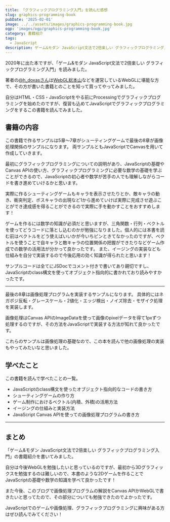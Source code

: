 ```yaml
---
title: 「グラフィックプログラミング入門」を読んだ感想
slug: graphics-programming-book
pubDate: '2025-02-01'
image: ../../assets/images/graphics-programming-book.jpg
ogp: 'images/ogp/graphics-programming-book.jpg'
category: 書籍紹介
tags:
  - JavaScript
description: ゲーム&モダン JavaScript文法で2倍楽しい グラフィックプログラミング入門を読んだ感想です。
---
```


2020年に出た本ですが、「ゲーム&モダン JavaScript文法で2倍楽しい グラフィックプログラミング入門」を読みました。

著者の[@h_doxasさん](https://x.com/h_doxas)は[WebGL総本山](https://webgl.souhonzan.org/)などを運営しているWebGLに堪能な方で、その方が書いた書籍とのことを知って買ってやってみました。

自分はHTML・CSS・JavaScriptをやる前にProcessingでグラフィックプログラミングを始めたのですが、復習も込めてJavaScriptでグラフィックプログラミングをするこの書籍を読んでみました。

## 書籍の内容

この書籍で作るサンプルは5章〜7章がシューティングゲームで最後の8章が画像処理関係のサンプルになります。
両サンプルともJavaScriptでCanvasを用いて作成していきます。

最初にグラフィックプログラミングについての説明があり、JavaScriptの基礎やCanvas APIの使い方、グラフィックプログラミングに必要な数学の基礎を学ぶことができるので、JavaScriptの初心者や数学が苦手の人でも理解しながらコードを書き進めていけるかと思います。

実際に作るシューティングゲームもキャラを表示させたりとか、敵キャラの動き、衝突判定、ボスキャラの出現など1から進めていけば実際に完成させ遊ぶことができ達成感を得ることができるので実際に手を動かすことをおすすめします！

ゲームを作るには数学の知識が必須だと思いますが、三角関数・行列・ベクトルを使ってどうコードに落とし込むのかが勉強になりました。個人的には本書を読む前はベクトルをどう使えばいいかが今いちピンときてなかったのですが、ベクトルを使うことで自キャラと敵キャラの位置関係の把握ができたりなどゲーム作成での数学の活用法が分かって良かったです。
また、イージングの実装なども仕組みを自分で実装するので今後応用の効く知識が得られたと思います！

サンプルコードは全てにJSDocでコメント付きで書いてあり親切ですし、JavaScriptのclass構文を使ってオブジェクト指向的に書かれており読みやすかったです。

---

最後の8章は画像処理プログラムを実装するサンプルになります。
具体的にはネガポジ反転・グレースケール・2値化・エッジ検出・ノイズ除去・モザイク処理を実装します。

画像処理はCanvas APIのImageDataを使って画像のpixelデータを得て1pxずつ処理するのですが、その方法をJavaScriptで実装する方法が知れて良かったです。

これらのサンプルは画像処理の基礎なので、この本を読んで他の画像処理の実装もやってみたいなと思いました。

## 学べたこと

この書籍を読んで学べたことの一覧。

- JavaScriptのclass構文を使ったオブジェクト指向的なコードの書き方
- シューティングゲームの作り方
- ゲーム制作におけるベクトル(内積、外積)の活用方法
- イージングの仕組みと実装方法
- JavaScript Canvas APIを使っての画像処理プログラムの書き方

---

## まとめ

「ゲーム&モダン JavaScript文法で2倍楽しい グラフィックプログラミング入門」の書籍紹介を書いてみました。

自分は今後WebGLを勉強したいと思っているのですが、最初から3Dグラフィックスを勉強するのは難しいので、本書のような2Dゲームを作ることでJavaScriptの基礎や数学の知識を学べて良かったです！

また今後、このブログで画像処理プログラムの解説をCanvas APIかWebGLで書きたいと思ってたので、その部分についても勉強できたのでよかったです。

JavaScriptでのゲームや画像処理、グラフィックプログラミングに興味がある方はぜひ読んでみてください！